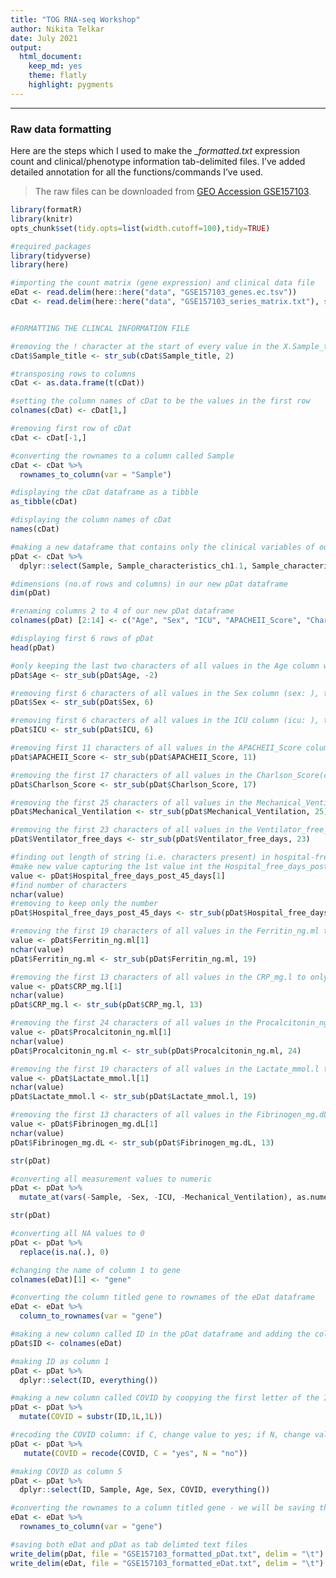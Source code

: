 ```yaml
---
title: "TOG RNA-seq Workshop" 
author: Nikita Telkar 
date: July 2021
output: 
  html_document: 
    keep_md: yes 
    theme: flatly  
    highlight: pygments 
---  
```


***  

### Raw data formatting  


Here are the steps which I used to make the _*formatted.txt* expression count and clinical/phenotype information tab-delimited files. I've added detailed annotation for all the functions/commands I've used.    

> The raw files can be downloaded from [GEO Accession GSE157103](https://www-ncbi-nlm-nih-gov.ezproxy.library.ubc.ca/geo/query/acc.cgi?acc=GSE157103).  


```r
library(formatR)
library(knitr)
opts_chunk$set(tidy.opts=list(width.cutoff=100),tidy=TRUE)
```

```r

#required packages
library(tidyverse)
library(here) 

#importing the count matrix (gene expression) and clinical data file
eDat <- read.delim(here::here("data", "GSE157103_genes.ec.tsv"))
cDat <- read.delim(here::here("data", "GSE157103_series_matrix.txt"), sep = "\t")


#FORMATTING THE CLINCAL INFORMATION FILE

#removing the ! character at the start of every value in the X.Sample_title column of the cDat dataframe
cDat$Sample_title <- str_sub(cDat$Sample_title, 2)

#transposing rows to columns
cDat <- as.data.frame(t(cDat))

#setting the column names of cDat to be the values in the first row 
colnames(cDat) <- cDat[1,]

#removing first row of cDat
cDat <- cDat[-1,]

#converting the rownames to a column called Sample
cDat <- cDat %>% 
  rownames_to_column(var = "Sample")

#displaying the cDat dataframe as a tibble 
as_tibble(cDat)

#displaying the column names of cDat
names(cDat)

#making a new dataframe that contains only the clinical variables of our interest called pDat
pDat <- cDat %>% 
  dplyr::select(Sample, Sample_characteristics_ch1.1, Sample_characteristics_ch1.2, Sample_characteristics_ch1.3, Sample_characteristics_ch1.4, Sample_characteristics_ch1.5, Sample_characteristics_ch1.6, Sample_characteristics_ch1.7, Sample_characteristics_ch1.9, Sample_characteristics_ch1.10, Sample_characteristics_ch1.11, Sample_characteristics_ch1.13, Sample_characteristics_ch1.14, Sample_characteristics_ch1.15)

#dimensions (no.of rows and columns) in our new pDat dataframe
dim(pDat)

#renaming columns 2 to 4 of our new pDat dataframe
colnames(pDat) [2:14] <- c("Age", "Sex", "ICU", "APACHEII_Score", "Charlson_Score", "Mechanical_Ventilation", "Ventilator_free_days", "Hospital_free_days_post_45_days", "Ferritin_ng.ml", "CRP_mg.l", "Procalcitonin_ng.ml", "Lactate_mmol.l", "Fibrinogen_mg.dL")

#displaying first 6 rows of pDat
head(pDat)

#only keeping the last two characters of all values in the Age column which is the age of the patients and removing all alphabetical charaters (age (years): )
pDat$Age <- str_sub(pDat$Age, -2)

#removing first 6 characters of all values in the Sex column (sex: ), to keep only keep male or female
pDat$Sex <- str_sub(pDat$Sex, 6)

#removing first 6 characters of all values in the ICU column (icu: ), to keep only yes or no
pDat$ICU <- str_sub(pDat$ICU, 6)

#removing first 11 characters of all values in the APACHEII_Score column (apacheii: ), to keep only the score
pDat$APACHEII_Score <- str_sub(pDat$APACHEII_Score, 11)

#removing the first 17 characters of all values in the Charlson_Score(charlson score: ), to only keep the score
pDat$Charlson_Score <- str_sub(pDat$Charlson_Score, 17)

#removing the first 25 characters of all values in the Mechanical_Ventilation(mechanical ventilation: ), to only keep yes or no
pDat$Mechanical_Ventilation <- str_sub(pDat$Mechanical_Ventilation, 25)

#removing the first 23 characters of all values in the Ventilator_free_days(ventilator-free days: ), to only keep number
pDat$Ventilator_free_days <- str_sub(pDat$Ventilator_free_days, 23)

#finding out length of string (i.e. characters present) in hospital-free days post 45 day followup (days): in the  Hospital_free_days_post_45_days variables as it is too many to count
#make new value capturing the 1st value int the Hospital_free_days_post_45_days column
value <- pDat$Hospital_free_days_post_45_days[1]
#find number of characters
nchar(value)
#removing to keep only the number
pDat$Hospital_free_days_post_45_days <- str_sub(pDat$Hospital_free_days_post_45_days, 49)

#removing the first 19 characters of all values in the Ferritin_ng.ml to only keep value
value <- pDat$Ferritin_ng.ml[1]
nchar(value)
pDat$Ferritin_ng.ml <- str_sub(pDat$Ferritin_ng.ml, 19)

#removing the first 13 characters of all values in the CRP_mg.l to only keep value
value <- pDat$CRP_mg.l[1]
nchar(value)
pDat$CRP_mg.l <- str_sub(pDat$CRP_mg.l, 13)

#removing the first 24 characters of all values in the Procalcitonin_ng.ml to only keep value
value <- pDat$Procalcitonin_ng.ml[1]
nchar(value)
pDat$Procalcitonin_ng.ml <- str_sub(pDat$Procalcitonin_ng.ml, 24)

#removing the first 19 characters of all values in the Lactate_mmol.l to only keep value
value <- pDat$Lactate_mmol.l[1]
nchar(value)
pDat$Lactate_mmol.l <- str_sub(pDat$Lactate_mmol.l, 19)

#removing the first 13 characters of all values in the Fibrinogen_mg.dL to only keep value
value <- pDat$Fibrinogen_mg.dL[1]
nchar(value)
pDat$Fibrinogen_mg.dL <- str_sub(pDat$Fibrinogen_mg.dL, 13)

str(pDat)

#converting all measurement values to numeric 
pDat <- pDat %>% 
  mutate_at(vars(-Sample, -Sex, -ICU, -Mechanical_Ventilation), as.numeric)

str(pDat)

#converting all NA values to 0
pDat <- pDat %>% 
  replace(is.na(.), 0)

#changing the name of column 1 to gene
colnames(eDat)[1] <- "gene"

#converting the column titled gene to rownames of the eDat dataframe
eDat <- eDat %>%  
  column_to_rownames(var = "gene")

#making a new column called ID in the pDat dataframe and adding the column names as sample IDs (columns are in order of row)
pDat$ID <- colnames(eDat)

#making ID as column 1
pDat <- pDat %>% 
  dplyr::select(ID, everything())

#making a new column called COVID by coopying the first letter of the ID column
pDat <- pDat %>% 
  mutate(COVID = substr(ID,1L,1L))

#recoding the COVID column: if C, change value to yes; if N, change value to no
pDat <- pDat %>%
   mutate(COVID = recode(COVID, C = "yes", N = "no"))

#making COVID as column 5
pDat <- pDat %>% 
  dplyr::select(ID, Sample, Age, Sex, COVID, everything())

#converting the rownames to a column titled gene - we will be saving this as a delimited tab file, and so saving the rownames is not an available option.
eDat <- eDat %>%  
  rownames_to_column(var = "gene")

#saving both eDat and pDat as tab delimted text files
write_delim(pDat, file = "GSE157103_formatted_pDat.txt", delim = "\t")
write_delim(eDat, file = "GSE157103_formatted_eDat.txt", delim = "\t")

```
